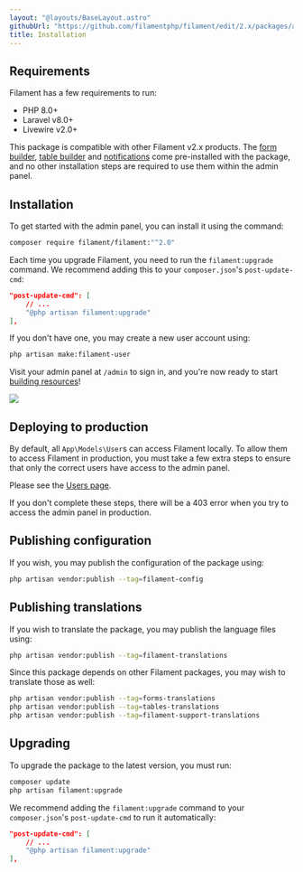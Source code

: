 ```yaml
---
layout: "@layouts/BaseLayout.astro"
githubUrl: "https://github.com/filamentphp/filament/edit/2.x/packages/admin/docs/01-installation.md"
title: Installation
---
```


## Requirements

Filament has a few requirements to run:

- PHP 8.0+
- Laravel v8.0+
- Livewire v2.0+

This package is compatible with other Filament v2.x products. The [form builder](/docs/forms), [table builder](/docs/tables) and [notifications](/docs/notifications) come pre-installed with the package, and no other installation steps are required to use them within the admin panel.

## Installation

To get started with the admin panel, you can install it using the command:

```bash
composer require filament/filament:"^2.0"
```

Each time you upgrade Filament, you need to run the `filament:upgrade` command. We recommend adding this to your `composer.json`'s `post-update-cmd`:

```json
"post-update-cmd": [
    // ...
    "@php artisan filament:upgrade"
],
```

If you don't have one, you may create a new user account using:

```bash
php artisan make:filament-user
```

Visit your admin panel at `/admin` to sign in, and you're now ready to start [building resources](./resources)!

[![](https://user-images.githubusercontent.com/41773797/147615302-daec5d1c-e3ac-428a-98c2-c3fb40d945b5.png)](https://demo.filamentphp.com)

## Deploying to production

By default, all `App\Models\User`s can access Filament locally. To allow them to access Filament in production, you must take a few extra steps to ensure that only the correct users have access to the admin panel.

Please see the [Users page](./users#authorizing-access-to-the-admin-panel).

If you don't complete these steps, there will be a 403 error when you try to access the admin panel in production.

## Publishing configuration

If you wish, you may publish the configuration of the package using:

```bash
php artisan vendor:publish --tag=filament-config
```

## Publishing translations

If you wish to translate the package, you may publish the language files using:

```bash
php artisan vendor:publish --tag=filament-translations
```

Since this package depends on other Filament packages, you may wish to translate those as well:

```bash
php artisan vendor:publish --tag=forms-translations
php artisan vendor:publish --tag=tables-translations
php artisan vendor:publish --tag=filament-support-translations
```

## Upgrading

To upgrade the package to the latest version, you must run:

```bash
composer update
php artisan filament:upgrade
```

We recommend adding the `filament:upgrade` command to your `composer.json`'s `post-update-cmd` to run it automatically:

```json
"post-update-cmd": [
    // ...
    "@php artisan filament:upgrade"
],
```
